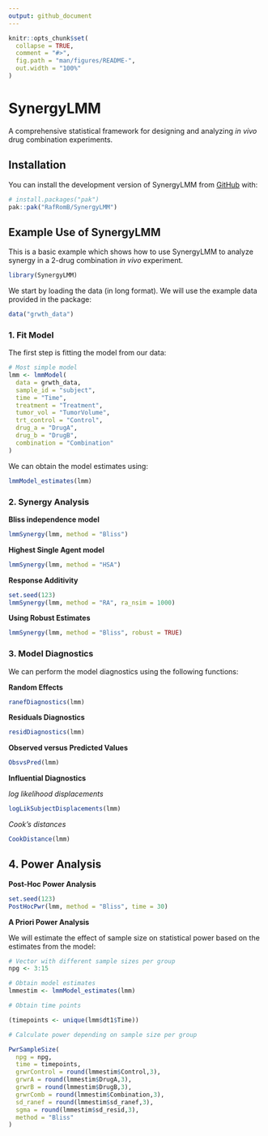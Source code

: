 ```yaml
---
output: github_document
---
```


<!-- README.md is generated from README.Rmd. Please edit that file -->

```r
knitr::opts_chunk$set(
  collapse = TRUE,
  comment = "#>",
  fig.path = "man/figures/README-",
  out.width = "100%"
)
```

# SynergyLMM

<!-- badges: start -->
<!-- badges: end -->

A comprehensive statistical framework for designing and analyzing _in vivo_ drug combination experiments. 

## Installation

You can install the development version of SynergyLMM from [GitHub](https://github.com/) with:

``` r
# install.packages("pak")
pak::pak("RafRomB/SynergyLMM")
```

## Example Use of SynergyLMM

This is a basic example which shows how to use SynergyLMM to analyze synergy in a 2-drug combination _in vivo_ experiment.

```r
library(SynergyLMM)
```

We start by loading the data (in long format). We will use the example data provided in the package:

```r
data("grwth_data")
```

### 1. Fit Model

The first step is fitting the model from our data:

```r
# Most simple model
lmm <- lmmModel(
  data = grwth_data,
  sample_id = "subject",
  time = "Time",
  treatment = "Treatment",
  tumor_vol = "TumorVolume",
  trt_control = "Control",
  drug_a = "DrugA",
  drug_b = "DrugB",
  combination = "Combination"
)
```
We can obtain the model estimates using:

```r
lmmModel_estimates(lmm)
```

### 2. Synergy Analysis

**Bliss independence model**

```r
lmmSynergy(lmm, method = "Bliss")
```

**Highest Single Agent model**

```r
lmmSynergy(lmm, method = "HSA")
```

**Response Additivity**

```r
set.seed(123)
lmmSynergy(lmm, method = "RA", ra_nsim = 1000)
```

**Using Robust Estimates**

```r
lmmSynergy(lmm, method = "Bliss", robust = TRUE)
```


### 3. Model Diagnostics

We can perform the model diagnostics using the following functions:

**Random Effects**

```r
ranefDiagnostics(lmm)
```
**Residuals Diagnostics**

```r
residDiagnostics(lmm)
```

**Observed versus Predicted Values**

```r
ObsvsPred(lmm)
```

**Influential Diagnostics**

_log likelihood displacements_

```r
logLikSubjectDisplacements(lmm)
```

_Cook's distances_

```r
CookDistance(lmm)
```

## 4. Power Analysis

**Post-Hoc Power Analysis**

```r
set.seed(123)
PostHocPwr(lmm, method = "Bliss", time = 30)
```

**A Priori Power Analysis**

We will estimate the effect of sample size on statistical power based on the estimates from the model:

```r
# Vector with different sample sizes per group
npg <- 3:15

# Obtain model estimates
lmmestim <- lmmModel_estimates(lmm)

# Obtain time points

(timepoints <- unique(lmm$dt1$Time))

# Calculate power depending on sample size per group

PwrSampleSize(
  npg = npg,
  time = timepoints,
  grwrControl = round(lmmestim$Control,3),
  grwrA = round(lmmestim$DrugA,3),
  grwrB = round(lmmestim$DrugB,3),
  grwrComb = round(lmmestim$Combination,3),
  sd_ranef = round(lmmestim$sd_ranef,3),
  sgma = round(lmmestim$sd_resid,3),
  method = "Bliss"
)
```

